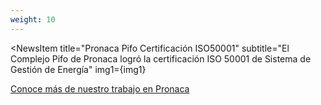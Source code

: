 ```yaml
---
weight: 10
---
```



<NewsItem
  title="Pronaca Pifo Certificación ISO50001"
  subtitle="El Complejo Pifo de Pronaca logró la certificación ISO 50001 de Sistema de Gestión de Energía"
  img1={img1}
>
  <a class="button blue-background  blue-background-hoover" href="/proyectos/pronaca">Conoce más de nuestro trabajo en Pronaca</a>
</NewsItem>
